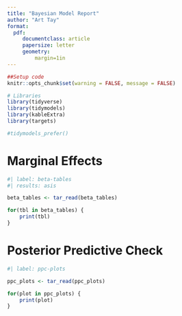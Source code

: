 ```yaml
---
title: "Bayesian Model Report"
author: "Art Tay"
format:
  pdf:
     documentclass: article
     papersize: letter
     geometry:
         margin=1in
---
```


```r
##Setup code
knitr::opts_chunk$set(warning = FALSE, message = FALSE)

# Libraries
library(tidyverse)
library(tidymodels)
library(kableExtra)
library(targets)

#tidymodels_prefer()
```

# Marginal Effects 

```r
#| label: beta-tables
#| results: asis

beta_tables <- tar_read(beta_tables)

for(tbl in beta_tables) {
    print(tbl)
}
```

# Posterior Predictive Check

```r
#| label: ppc-plots 

ppc_plots <- tar_read(ppc_plots)

for(plot in ppc_plots) {
    print(plot)
}
```
